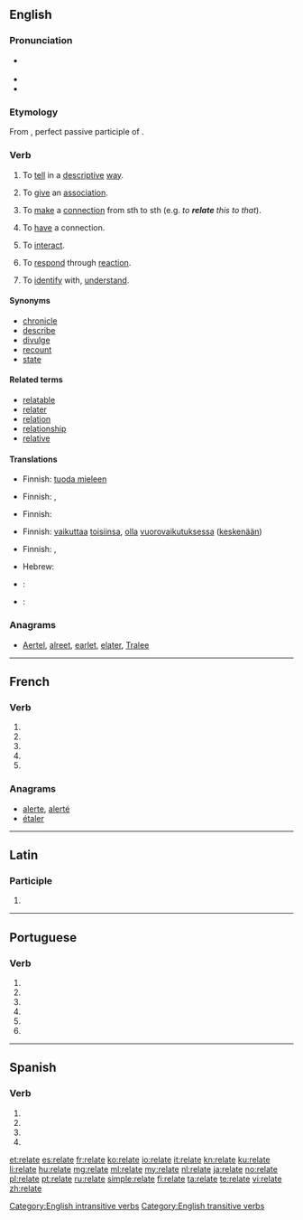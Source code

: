 {{also|relaté}}
==English==

===Pronunciation===
* {{a|US}} {{IPA|/riˈleɪt/}}
* {{audio|En-us-relate.ogg|Audio (US)}}
* {{rhymes|eɪt}}

===Etymology===
From {{etyl|la}} {{term|relatus|relātus|lang=la}}, perfect passive participle of {{term|refero|referō|carry back; report|lang=la}}.

===Verb===
{{en-verb|relat|ing}}

# {{transitive}} To [[tell]] in a [[descriptive]] [[way]].
# {{transitive}} To [[give]] an [[association]].
# {{transitive}} To [[make]] a [[connection]] from sth to sth (e.g. ''to '''relate''' this to that'').
# {{intransitive}} To [[have]] a connection.
# {{intransitive}} To [[interact]].
# {{intransitive}} To [[respond]] through [[reaction]].
# {{intransitive|with '''to'''}} To [[identify]] with, [[understand]].

====Synonyms====
* [[chronicle]]
* [[describe]]
* [[divulge]]
* [[recount]]
* [[state]]

====Related terms====
* [[relatable]]
* [[relater]]
* [[relation]]
* [[relationship]]
* [[relative]]

====Translations====
{{trans-see|narrate}}

{{trans-top|To give an association}}
* Finnish: [[tuoda mieleen]]
{{trans-mid}}
{{trans-bottom}}

{{trans-top|To make a connection from sth to sth}}
* Finnish: {{t+|fi|liittää}}, {{t+|fi|yhdistää}}
{{trans-mid}}
{{trans-bottom}}

{{trans-top|To have a connection}}
* Finnish: {{t+|fi|liittyä}}
{{trans-mid}}
{{trans-bottom}}

{{trans-top|To interact}}
* Finnish: [[vaikuttaa]] [[toisensa|toisiinsa]], [[olla]] [[vuorovaikutus|vuorovaikutuksessa]] ([[keskenään]])
{{trans-mid}}
{{trans-bottom}}

{{trans-top|To respond through reaction}}
{{trans-mid}}
{{trans-bottom}}

{{trans-top|To identify with, understand}}
* Finnish: {{t+|fi|ymmärtää}}, {{t-|fi|samastua}}
{{trans-mid}}
* Hebrew: {{t-|he|הזדהה|alt=הזדהה (עם)|tr=hizdahá}}
{{trans-bottom}}

{{checktrans-top}}
* {{ttbc|nl}}: {{t-|nl|relateren}}
* {{ttbc|fr}}: {{t+|fr|concerner}}
{{trans-bottom}}

===Anagrams===
* [[Aertel#English|Aertel]], [[alreet#English|alreet]], [[earlet#English|earlet]], [[elater#English|elater]], [[Tralee#English|Tralee]]

[[Category:English intransitive verbs]]
[[Category:English transitive verbs]]

----

==French==

===Verb===
{{fr-verb-form}}

# {{conjugation of|relater||1|s|pres|ind|lang=fr}}
# {{conjugation of|relater||3|s|pres|ind|lang=fr}}
# {{conjugation of|relater||1|s|pres|sub|lang=fr}}
# {{conjugation of|relater||3|s|pres|sub|lang=fr}}
# {{conjugation of|relater||2|s|imp|lang=fr}}

===Anagrams===
* [[alerte#French|alerte]], [[alerté#French|alerté]]
* [[étaler#French|étaler]]

----

==Latin==

===Participle===
{{la-part-form|relāte}}

# {{inflection of|relatus|relātus|voc|m|s|lang=la}}

----

==Portuguese==

===Verb===
{{pt-verb-form|relatar}}

# {{pt-verb form of|relatar|ar|imperative|affirmative|singular|first}}
# {{pt-verb form of|relatar|ar|imperative|affirmative|singular|third}}
# {{pt-verb form of|relatar|ar|imperative|negative|singular|first}}
# {{pt-verb form of|relatar|ar|imperative|negative|singular|third}}
# {{pt-verb form of|relatar|ar|subjunctive|present|singular|first}}
# {{pt-verb form of|relatar|ar|subjunctive|present|singular|third}}

----

==Spanish==

===Verb===
{{es-verb-form|relatar}}

# {{es-verb form of|ending=ar|mood=imperative|pers=2|formal=yes|number=singular|relatar}}
# {{es-verb form of|ending=ar|mood=subjunctive|tense=present|pers=1|number=singular|relatar}}
# {{es-verb form of|ending=ar|mood=subjunctive|tense=present|pers=2|formal=yes|number=singular|relatar}}
# {{es-verb form of|ending=ar|mood=subjunctive|tense=present|pers=3|number=singular|relatar}}

[[et:relate]]
[[es:relate]]
[[fr:relate]]
[[ko:relate]]
[[io:relate]]
[[it:relate]]
[[kn:relate]]
[[ku:relate]]
[[li:relate]]
[[hu:relate]]
[[mg:relate]]
[[ml:relate]]
[[my:relate]]
[[nl:relate]]
[[ja:relate]]
[[no:relate]]
[[pl:relate]]
[[pt:relate]]
[[ru:relate]]
[[simple:relate]]
[[fi:relate]]
[[ta:relate]]
[[te:relate]]
[[vi:relate]]
[[zh:relate]]